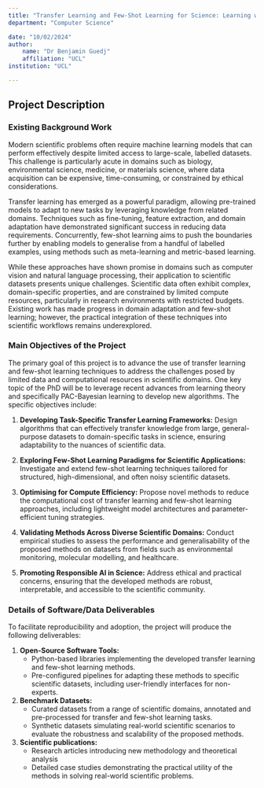 ```yaml
---
title: "Transfer Learning and Few-Shot Learning for Science: Learning with Limited Data and Compute"
department: "Computer Science"

date: "10/02/2024"
author:
    name: "Dr Benjamin Guedj"
    affiliation: "UCL"
institution: "UCL"

---
```

## Project Description

### Existing Background Work

Modern scientific problems often require machine learning models that can perform effectively despite limited access to large-scale, labelled datasets. This challenge is particularly acute in domains such as biology, environmental science, medicine, or materials science, where data acquisition can be expensive, time-consuming, or constrained by ethical considerations.

Transfer learning has emerged as a powerful paradigm, allowing pre-trained models to adapt to new tasks by leveraging knowledge from related domains. Techniques such as fine-tuning, feature extraction, and domain adaptation have demonstrated significant success in reducing data requirements. Concurrently, few-shot learning aims to push the boundaries further by enabling models to generalise from a handful of labelled examples, using methods such as meta-learning and metric-based learning.

While these approaches have shown promise in domains such as computer vision and natural language processing, their application to scientific datasets presents unique challenges. Scientific data often exhibit complex, domain-specific properties, and are constrained by limited compute resources, particularly in research environments with restricted budgets. Existing work has made progress in domain adaptation and few-shot learning; however, the practical integration of these techniques into scientific workflows remains underexplored.

### Main Objectives of the Project

The primary goal of this project is to advance the use of transfer learning and few-shot learning techniques to address the challenges posed by limited data and computational resources in scientific domains. One key topic of the PhD will be to leverage recent advances from learning theory and specifically PAC-Bayesian learning to develop new algorithms. The specific objectives include:

1. **Developing Task-Specific Transfer Learning Frameworks:** Design algorithms that can effectively transfer knowledge from large, general-purpose datasets to domain-specific tasks in science, ensuring adaptability to the nuances of scientific data.

2. **Exploring Few-Shot Learning Paradigms for Scientific Applications:** Investigate and extend few-shot learning techniques tailored for structured, high-dimensional, and often noisy scientific datasets.

3. **Optimising for Compute Efficiency:** Propose novel methods to reduce the computational cost of transfer learning and few-shot learning approaches, including lightweight model architectures and parameter-efficient tuning strategies.

4. **Validating Methods Across Diverse Scientific Domains:** Conduct empirical studies to assess the performance and generalisability of the proposed methods on datasets from fields such as environmental monitoring, molecular modelling, and healthcare.

5. **Promoting Responsible AI in Science:** Address ethical and practical concerns, ensuring that the developed methods are robust, interpretable, and accessible to the scientific community.

### Details of Software/Data Deliverables

To facilitate reproducibility and adoption, the project will produce the following deliverables:

1. **Open-Source Software Tools:**
   - Python-based libraries implementing the developed transfer learning and few-shot learning methods.
   - Pre-configured pipelines for adapting these methods to specific scientific datasets, including user-friendly interfaces for non-experts.

2. **Benchmark Datasets:**
   - Curated datasets from a range of scientific domains, annotated and pre-processed for transfer and few-shot learning tasks.
   - Synthetic datasets simulating real-world scientific scenarios to evaluate the robustness and scalability of the proposed methods.

3. **Scientific publications:**
   - Research articles introducing new methodology and theoretical analysis
   - Detailed case studies demonstrating the practical utility of the methods in solving real-world scientific problems.
